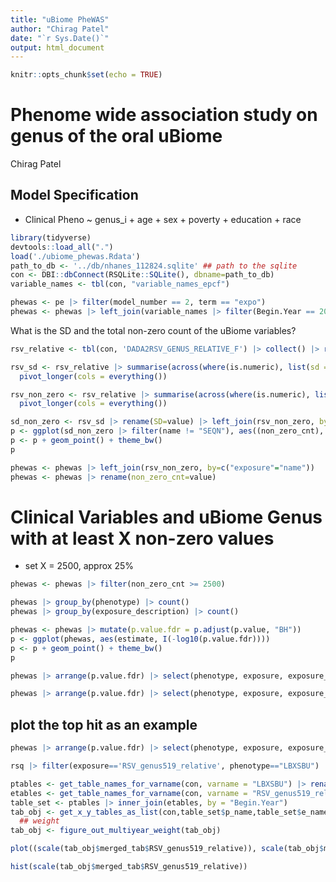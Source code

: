 ```yaml
---
title: "uBiome PheWAS"
author: "Chirag Patel"
date: "`r Sys.Date()`"
output: html_document
---
```


```r
knitr::opts_chunk$set(echo = TRUE)
```

#  Phenome wide association study on genus of the oral uBiome
Chirag Patel

## Model Specification

- Clinical Pheno ~ genus_i + age + sex + poverty + education + race

```r
library(tidyverse)
devtools::load_all(".")
load('./ubiome_phewas.Rdata')
path_to_db <- '../db/nhanes_112824.sqlite' ## path to the sqlite 
con <- DBI::dbConnect(RSQLite::SQLite(), dbname=path_to_db) 
variable_names <- tbl(con, "variable_names_epcf") 

```

```r
phewas <- pe |> filter(model_number == 2, term == "expo")
phewas <- phewas |> left_join(variable_names |> filter(Begin.Year == 2009) |> select(Variable.Name, Variable.Description) |> collect(),by=c("exposure"="Variable.Name")) |> rename(exposure_description = Variable.Description)
```

What is the SD and the total non-zero count of the uBiome variables?
```r
rsv_relative <- tbl(con, 'DADA2RSV_GENUS_RELATIVE_F') |> collect() |> rbind(tbl(con, 'DADA2RSV_GENUS_RELATIVE_G') |> collect())

rsv_sd <- rsv_relative |> summarise(across(where(is.numeric), list(sd = sd), .names = "{.col}")) |> 
  pivot_longer(cols = everything())

rsv_non_zero <- rsv_relative |> summarise(across(where(is.numeric), list(non_z = ~sum(.x>0)), .names = "{.col}")) |> 
  pivot_longer(cols = everything())

sd_non_zero <- rsv_sd |> rename(SD=value) |> left_join(rsv_non_zero, by="name") |> rename(non_zero_cnt = value)
p <- ggplot(sd_non_zero |> filter(name != "SEQN"), aes((non_zero_cnt), (SD)))
p <- p + geom_point() + theme_bw()
p
```

```r
phewas <- phewas |> left_join(rsv_non_zero, by=c("exposure"="name")) 
phewas <- phewas |> rename(non_zero_cnt=value)

```


# Clinical Variables and uBiome Genus with at least X non-zero values
- set X = 2500, approx 25%
```r
phewas <- phewas |> filter(non_zero_cnt >= 2500)

phewas |> group_by(phenotype) |> count()
phewas |> group_by(exposure_description) |> count()


```

```r
phewas <- phewas |> mutate(p.value.fdr = p.adjust(p.value, "BH"))
p <- ggplot(phewas, aes(estimate, I(-log10(p.value.fdr))))
p <- p + geom_point() + theme_bw()
p
```

```r

phewas |> arrange(p.value.fdr) |> select(phenotype, exposure, exposure_description, estimate, p.value.fdr) |> head(n=100)

phewas |> arrange(p.value.fdr) |> select(phenotype, exposure, exposure_description, estimate, p.value.fdr) |> filter(exposure != "RSV_genus39_relative") |> head(n=100)

```

## plot the top hit as an example
```r
phewas |> arrange(p.value.fdr) |> select(phenotype, exposure, exposure_description, estimate, p.value.fdr) |> select(phenotype, exposure, exposure_description) 

rsq |> filter(exposure=='RSV_genus519_relative', phenotype=="LBXSBU")

ptables <- get_table_names_for_varname(con, varname = "LBXSBU") |> rename(p_name = Data.File.Name)
etables <- get_table_names_for_varname(con, varname = "RSV_genus519_relative") |> rename(e_name = Data.File.Name)
table_set <- ptables |> inner_join(etables, by = "Begin.Year")
tab_obj <- get_x_y_tables_as_list(con,table_set$p_name,table_set$e_name)
  ## weight
tab_obj <- figure_out_multiyear_weight(tab_obj)

plot((scale(tab_obj$merged_tab$RSV_genus519_relative)), scale(tab_obj$merged_tab$LBXSBU))

hist(scale(tab_obj$merged_tab$RSV_genus519_relative))
```
